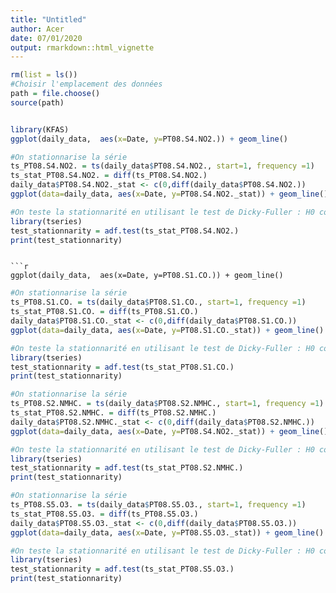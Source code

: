 ```yaml
---
title: "Untitled"
author: Acer
date: 07/01/2020
output: rmarkdown::html_vignette
---
```

```r

rm(list = ls())
#Choisir l'emplacement des données
path = file.choose()
source(path)


library(KFAS)
ggplot(daily_data,  aes(x=Date, y=PT08.S4.NO2.)) + geom_line()

```
```r
#On stationnarise la série
ts_PT08.S4.NO2. = ts(daily_data$PT08.S4.NO2., start=1, frequency =1)
ts_stat_PT08.S4.NO2. = diff(ts_PT08.S4.NO2.)
daily_data$PT08.S4.NO2._stat <- c(0,diff(daily_data$PT08.S4.NO2.))
ggplot(data=daily_data, aes(x=Date, y=PT08.S4.NO2._stat)) + geom_line()


```


```r
#On teste la stationnarité en utilisant le test de Dicky-Fuller : H0 correspond à l'hypothèse de non stationnarité : présence d'une racine unitaire dans l'équation canonique de la série, ici la p-value est 0.01 donc on rejette H0 , la série est bien stationnaire
library(tseries)
test_stationnarity = adf.test(ts_stat_PT08.S4.NO2.)
print(test_stationnarity)
```
```

```r
ggplot(daily_data,  aes(x=Date, y=PT08.S1.CO.)) + geom_line()
```

```r
#On stationnarise la série
ts_PT08.S1.CO. = ts(daily_data$PT08.S1.CO., start=1, frequency =1)
ts_stat_PT08.S1.CO. = diff(ts_PT08.S1.CO.)
daily_data$PT08.S1.CO._stat <- c(0,diff(daily_data$PT08.S1.CO.))
ggplot(data=daily_data, aes(x=Date, y=PT08.S1.CO._stat)) + geom_line()
```


```r
#On teste la stationnarité en utilisant le test de Dicky-Fuller : H0 correspond à l'hypothèse de non stationnarité : présence d'une racine unitaire dans l'équation canonique de la série, ici la p-value est 0.01 donc on rejette H0 , la série est bien stationnaire
library(tseries)
test_stationnarity = adf.test(ts_stat_PT08.S1.CO.)
print(test_stationnarity)
```
```r
#On stationnarise la série
ts_PT08.S2.NMHC. = ts(daily_data$PT08.S2.NMHC., start=1, frequency =1)
ts_stat_PT08.S2.NMHC. = diff(ts_PT08.S2.NMHC.)
daily_data$PT08.S2.NMHC._stat <- c(0,diff(daily_data$PT08.S2.NMHC.))
ggplot(data=daily_data, aes(x=Date, y=PT08.S4.NO2._stat)) + geom_line()

```
```r
#On teste la stationnarité en utilisant le test de Dicky-Fuller : H0 correspond à l'hypothèse de non stationnarité : présence d'une racine unitaire dans l'équation canonique de la série, ici la p-value est 0.01 donc on rejette H0 , la série est bien stationnaire
library(tseries)
test_stationnarity = adf.test(ts_stat_PT08.S2.NMHC.)
print(test_stationnarity)
```
```r
#On stationnarise la série
ts_PT08.S5.O3. = ts(daily_data$PT08.S5.O3., start=1, frequency =1)
ts_stat_PT08.S5.O3. = diff(ts_PT08.S5.O3.)
daily_data$PT08.S5.O3._stat <- c(0,diff(daily_data$PT08.S5.O3.))
ggplot(data=daily_data, aes(x=Date, y=PT08.S5.O3._stat)) + geom_line()
```
```r
#On teste la stationnarité en utilisant le test de Dicky-Fuller : H0 correspond à l'hypothèse de non stationnarité : présence d'une racine unitaire dans l'équation canonique de la série, ici la p-value est 0.01 donc on rejette H0 , la série est bien stationnaire
library(tseries)
test_stationnarity = adf.test(ts_stat_PT08.S5.O3.)
print(test_stationnarity)
```
